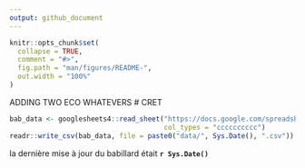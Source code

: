 ```yaml
---
output: github_document
---
```


<!-- README.md is generated from README.Rmd. Please edit that file -->

```r
knitr::opts_chunk$set(
  collapse = TRUE,
  comment = "#>",
  fig.path = "man/figures/README-",
  out.width = "100%"
)
```


<!-- badges: start -->
<!-- badges: end -->

ADDING TWO ECO WHATEVERS 
# CRET

```r
bab_data <- googlesheets4::read_sheet("https://docs.google.com/spreadsheets/d/1Udz3YHed2MMq7X5eeO8IByIJuyePUa51VKCctZr47IM/edit#gid=0",
                                      col_types = "cccccccccc")
readr::write_csv(bab_data, file = paste0("data/", Sys.Date(), ".csv"))
```

la dernière mise à jour du babillard était **`r Sys.Date()`**


<!-- ## recentsPubs.R -->

<!-- Script pour connaître les publications récentes des profs du CRET. -->

<!-- ```{r, eval=FALSE} -->
<!-- source("https://raw.githubusercontent.com/frousseu/CRET/master/recentPubs.R",encoding="UTF-8") -->
<!-- ``` -->



